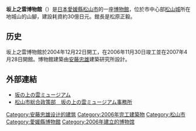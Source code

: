 {{maplink|frame=yes|frame-width=220|zoom=16|type=shape|text=地圖}}
'''坂上之雲博物館'''（{{lang-ja|坂の上の雲ミュージアム}}）是[[日本|日本]][[愛媛縣|愛媛縣]][[松山市|松山市]]的一座[[博物館|博物館]]，位於市中心部[[松山城_(伊予國)|松山城]]所在地城山的山腳，建設耗資約30億日元。館長是松原正毅。

==历史==
坂上之雲博物館於2004年12月22日開工，在2006年11月30日竣工並在2007年4月28日開館。博物館建築由[[安藤忠雄|安藤忠雄]]建築研究所設計。

==外部連結==
* [http://www.sakanouenokumomuseum.jp/ 坂の上の雲ミュージアム]{{Wayback|url=http://www.sakanouenokumomuseum.jp/ |date=20170328222739 }}
* [https://web.archive.org/web/20110808225248/http://www.city.matsuyama.ehime.jp/sakamuseum/ 松山市総合政策部　坂の上の雲ミュージアム事務所]

{{coord|33|50|30.38|N|132|46|9.15|E||display=title}}
[[Category:安藤忠雄设计的建筑|Category:安藤忠雄设计的建筑]]
[[Category:2006年完工建築物|Category:2006年完工建築物]]
[[Category:松山市|Category:松山市]]
[[Category:愛媛縣博物館|Category:愛媛縣博物館]]
[[Category:2006年建立的博物馆|Category:2006年建立的博物馆]]